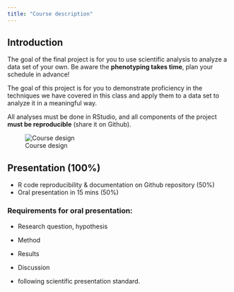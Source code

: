 ```yaml
---
title: "Course description"
---
```

## Introduction

The goal of the final project is for you to use scientific analysis to analyze a data set of your own. Be aware the **phenotyping takes time**, plan your schedule in advance!

The goal of this project is for you to demonstrate proficiency in the techniques we have covered in this class and apply them to a data set to analyze it in a meaningful way.

All analyses must be done in RStudio, and all components of the project **must be reproducible** (share it on Github).

![Course design](Images/Triangle.png)

## Presentation (100%)
- R code reproducibility & documentation on Github repository (50%)
- Oral presentation in 15 mins (50%)

### Requirements for oral presentation:
- Research question, hypothesis
- Method
- Results
- Discussion

* following scientific presentation standard. 